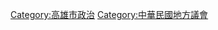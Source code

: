 {{catmore}}
{{commons category|Kaohsiung City Council}}

[[Category:高雄市政治|Category:高雄市政治]]
[[Category:中華民國地方議會|Category:中華民國地方議會]]